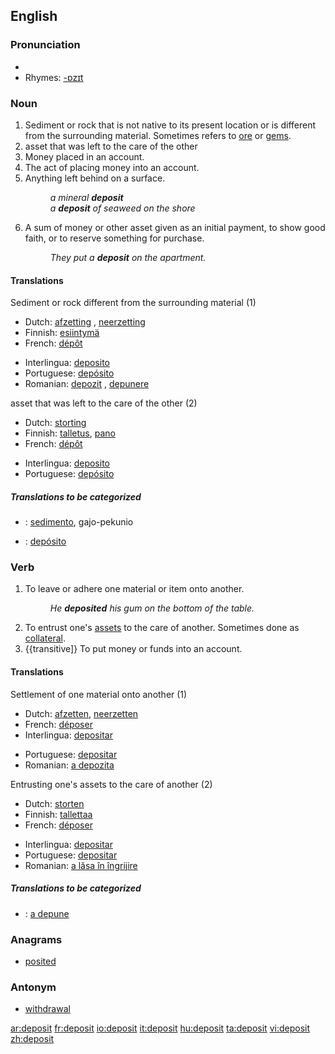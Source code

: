 ==English==

===Pronunciation===
*{{audio|en-us-deposit.ogg|Audio (US)}}
*Rhymes: [[Rhymes:English:-ɒzɪt|-ɒzɪt]]

===Noun===
{{en-noun}}

#Sediment or rock that is not native to its present location or is different from the surrounding material.  Sometimes refers to [[ore]] or [[gem]]s.
#asset that was left to the care of the other <!--this definition could use so much improvement, I'm not sure what it means-->
#Money placed in an account.
#The act of placing money into an account.
#Anything left behind on a surface.
#:''a mineral '''deposit'''''
#:''a '''deposit''' of seaweed on the shore''
#A sum of money or other asset given as an initial payment, to show good faith, or to reserve something for purchase.
#:''They put a '''deposit''' on the apartment.''

====Translations====
;Sediment or rock different from the surrounding material (1)
{{top}}
*Dutch: [[afzetting]] {{f}}, [[neerzetting]] {{f}}
*Finnish: [[esiintymä]]
*French: [[dépôt]] {{m}}
{{mid}}
*Interlingua: [[deposito]]
*Portuguese: [[depósito]] {{m}}
*Romanian: [[depozit]] {{n}}, [[depunere]] {{f}}
{{bottom}}

;asset that was left to the care of the other (2)
{{top}}
*Dutch: [[storting]] {{f}}
*Finnish: [[talletus]], [[pano]]
*French: [[dépôt]] {{m}}
{{mid}}
*Interlingua: [[deposito]]
*Portuguese: [[depósito]] {{m}}
{{bottom}}

=====Translations to be categorized=====
{{checktrans}}

*{{ttbc|Ido}}: [[sedimento]], gajo-pekunio

*{{ttbc|Spanish}}: [[depósito]]

===Verb===
{{en-verb}}

# {{transitive}} To leave or adhere one material or item onto another.
#:''He '''deposited''' his gum on the bottom of the table.''
# To entrust one's [[asset]]s to the care of another.  Sometimes done as [[collateral]].
#{{transitive]} To put money or funds into an account.

====Translations====
;Settlement of one material onto another (1)
{{top}}
*Dutch: [[afzetten]], [[neerzetten]]
*French: [[déposer]]
*Interlingua: [[depositar]]
{{mid}}
*Portuguese: [[depositar]]
*Romanian: [[a depozita]]
{{bottom}}

;Entrusting one's assets to the care of another (2)
{{top}}
*Dutch: [[storten]]
*Finnish: [[tallettaa]]
*French: [[déposer]]
{{mid}}
*Interlingua: [[depositar]]
*Portuguese: [[depositar]]
*Romanian: [[a lăsa în îngrijire]]
{{bottom}}

=====Translations to be categorized=====
{{checktrans}}
*{{ttbc|Romanian}}: [[a depune]]

===Anagrams===
*[[posited]]

===Antonym===
*[[withdrawal]]

[[ar:deposit]]
[[fr:deposit]]
[[io:deposit]]
[[it:deposit]]
[[hu:deposit]]
[[ta:deposit]]
[[vi:deposit]]
[[zh:deposit]]